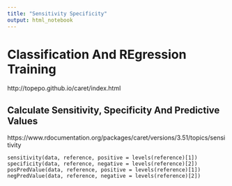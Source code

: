 ```yaml
---
title: "Sensitivity Specificity"
output: html_notebook
---
```



# Classification And REgression Training

http://topepo.github.io/caret/index.html

## Calculate Sensitivity, Specificity And Predictive Values

https://www.rdocumentation.org/packages/caret/versions/3.51/topics/sensitivity

```
sensitivity(data, reference, positive = levels(reference)[1])
specificity(data, reference, negative = levels(reference)[2])
posPredValue(data, reference, positive = levels(reference)[1])
negPredValue(data, reference, negative = levels(reference)[2])
```







